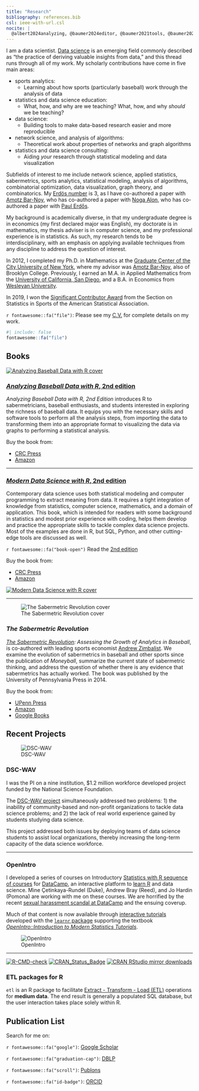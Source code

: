 ```yaml
---
title: "Research"
bibliography: references.bib
csl: ieee-with-url.csl
nocite: | 
  @albert2024analyzing, @baumer2024editor, @baumer2021tools, @baumer2022symposium, @baumer2022transfer, @baumer2022ctv, @gem2021, @couch2021infer, @baumer2020tidyverse, @legacy2021dscwav, @horton2021dscwav, @baumer2019fertile, @baumer2020mdsr, @baumer2019ethics, @baumer2017datacamp, @barresi2017, @gem2019, @zimbalist2018college, @albert2018analyzing, @baumer2016compete, @baumer2016etl, @baumer2018oxford, @mcnamara2017donoho, @williams2017, @baumer2016lessons, @gem2017, @baumer2017peerj, @pcmi2016guidelines, @baumer2016mdsr, @baumer2016eval, @barnoy2016setit, @baumer2015we, @bar2016changing, @baumer2015data, @hardin2015data, @baumer2015openwar, @bar2015average, @baumer2015star, @horton2015stage, @baumer2015r, @baumer2014r, @baumer2014war, @baumer2014analyzing, @baumer2013quantifying, @baumer2013tsr, @baumer2014social, @bogdanov2013weakest, @barnoy2013setit, @baumer2012thesis, @barnoy2012changing, @baumer2012parsing, @barnoy2011maximizing, @baumer2011modeling, @baumer2009usb, @baumer2008bpb, @stoudt2014pursuit, @baumer2010improved, @baumer2010mapping, @baumer2009asm, @baumer2015espn, @baumer2014applied, @gould2014big 
---
```


I am a data scientist. [Data science](http://en.wikipedia.org/wiki/Data_science) is an emerging field commonly described as "the practice of deriving valuable insights from data," and this thread runs through all of my work. My scholarly contributions have come in five main areas: 

- sports analytics:
    - Learning about how sports (particularly baseball) work through the analysis of data
- statistics and data science education:
    - What, how, and why are we teaching? What, how, and why *should* we be teaching?
- data science:
    - Building tools to make data-based research easier and more reproducible
- network science, and analysis of algorithms:
    - Theoretical work about properties of networks and graph algorithms
- statistics and data science consulting:
    - Aiding *your* research through statistical modeling and data visualization

Subfields of interest to me include network science, applied statistics, sabermetrics, sports analytics, statistical modeling, analysis of algorithms, combinatorial optimization, data visualization, graph theory, and  combinatorics. My [Erd&ouml;s number](http://en.wikipedia.org/wiki/Erd%C5%91s_number) is 3, as I have co-authored a paper with [Amotz Bar-Noy](https://scholar.google.com/citations?user=MfLLOyMAAAAJ&hl=en), who has co-authored a paper with [Noga Alon](https://en.wikipedia.org/wiki/Noga_Alon), who has co-authored a paper with [Paul Erdős](https://en.wikipedia.org/wiki/Paul_Erd%C5%91s). 

My background is academically diverse, in that my undergraduate degree is in economics (my first declared major was English), my doctorate is in mathematics, my thesis adviser is in computer science, and my professional experience is in statistics. 
As such, my research tends to be interdisciplinary, with an emphasis on applying available techniques from any discipline to address the question of interest. 

In 2012, I completed my Ph.D. in Mathematics at the [Graduate Center of the City University of New York](http://gc.cuny.edu), where my advisor was [Amotz Bar-Noy](http://www.sci.brooklyn.cuny.edu/~amotz/), also of Brooklyn College. 
Previously, I earned an M.A. in Applied Mathematics from the [University of California, San Diego](http://math.ucsd.edu), and a B.A. in Economics from [Wesleyan University](http://www.wesleyan.edu). 

In 2019, I won the [Significant Contributor Award](https://community.amstat.org/sis/aboutus/honorees) from the Section on Statistics in Sports of the American Statistical Association. 

`r fontawesome::fa("file")`: Please see my [C.V.](baumer_cv.pdf) for complete details on my work. 

```r
#| include: false
fontawesome::fa("file")
```

## Books


::: {.grid}

::: {.g-col-4}

[![Analyzing Baseball Data with R cover](https://images.tandf.co.uk/common/jackets/amazon/978081535/9780815353515.jpg)](https://baseballwithr.wordpress.com/)

:::

::: {.g-col-8}

### [*Analyzing Baseball Data with R*, 2nd edition](https://baseballwithr.wordpress.com/)

*Analyzing Baseball Data with R, 2nd Edition* introduces R to sabermetricians, baseball enthusiasts, and students interested in exploring the richness of baseball data. It equips you with the necessary skills and software tools to perform all the analysis steps, from importing the data to transforming them into an appropriate format to visualizing the data via graphs to performing a statistical analysis.


Buy the book from:

* [CRC Press](https://www.crcpress.com/Analyzing-Baseball-Data-with-R-Second-Edition/Marchi-Albert-Baumer/p/book/9780815353515)
* [Amazon](https://www.amazon.com/Analyzing-Baseball-Data-Second-Chapman/dp/0815353510)

:::

:::

---

::: {.grid}

::: {.g-col-8}

### [*Modern Data Science with R*, 2nd edition](http://mdsr-book.github.io)

Contemporary data science uses both statistical modeling and computer programming to extract meaning from data. It requires a tight integration of knowledge from statistics, computer science, mathematics, and a domain of application. This book, which is intended for readers with some background in statistics and modest prior experience with coding, helps them develop and practice the appropriate skills to tackle complex data science projects. Most of the examples are done in R, but SQL, Python, and other cutting-edge tools are discussed as well.


`r fontawesome::fa("book-open")` Read the [2nd edition](https://mdsr-book.github.io/mdsr2e)

Buy the book from:

* [CRC Press](https://www.crcpress.com/Modern-Data-Science-with-R/Baumer-Kaplan-Horton/p/book/9781498724487)
* [Amazon](https://www.amazon.com/Modern-Data-Science-Download-Statistical/dp/1498724485/)


:::

::: {.g-col-4}

[![Modern Data Science with R cover](https://mdsr-book.github.io/mdsr2e/gfx/mdsr2e_cover.png)](http://mdsr-book.github.io)

:::

:::
    
---


::: {.grid}

::: {.g-col-4}

![The Sabermetric Revolution cover](https://pennsylvania-press-us.imgix.net/covers/9780812223392.jpg)


:::

::: {.g-col-8}
  
  
### *The Sabermetric Revolution*

*[The Sabermetric Revolution](https://www.pennpress.org/9780812223392/the-sabermetric-revolution/): Assessing the Growth of Analytics in Baseball*, is co-authored with leading sports economist [Andrew Zimbalist](https://en.wikipedia.org/wiki/Andrew_Zimbalist). 
We examine the evolution of sabermetrics in baseball and other sports since the publication of *Moneyball*, summarize the current state of sabermetric thinking, and address the question of whether there is any evidence that sabermetrics has actually worked. 
The book was published by the University of Pennsylvania Press in 2014. 

Buy the book from:

* [UPenn Press](https://www.pennpress.org/9780812223392/the-sabermetric-revolution/)
* [Amazon](http://www.amazon.com/dp/0812245725)
* [Google Books](http://books.google.com/books/about/The_Sabermetric_Revolution.html?id=gjYUnAEACAAJ)

:::
:::

## Recent Projects


::: {.grid}

::: {.g-col-4}


![DSC-WAV](https://dsc-wav.github.io/www/gfx/dsc-wav_medallion_black.png)

:::

::: {.g-col-8}

### DSC-WAV

I was the PI on a nine institution, $1.2 million workforce developed project funded by the National Science Foundation. 

The [DSC-WAV project](https://dsc-wav.github.io/www/) simultaneously addressed two problems: 1) the inability of community-based and non-profit organizations to tackle data science problems; and 2) the lack of real world experience gained by students studying data science. 

This project addressed both issues by deploying teams of data science students to assist local organizations, thereby increasing the long-term capacity of the data science workforce.

:::
:::

---


::: {.grid}

::: {.g-col-8}
  
### OpenIntro
  
I developed a series of courses on Introductory [Statistics with R sequence of courses](https://www.datacamp.com/tracks/statistics-with-r) for [DataCamp](https://www.datacamp.com), an interactive platform to [learn R](https://www.datacamp.com/courses/free-introduction-to-r) and data science. Mine Çetinkaya-Rundel (Duke), Andrew Bray (Reed), and Jo Hardin (Pomona) are working with me on these courses. We are horrified by the recent [sexual harassment scandal at DataCamp](https://www.buzzfeednews.com/article/daveyalba/datacamp-sexual-harassment-metoo-tech-startup) and the ensuing coverup. 

Much of that content is now available through [interactive tutorials](https://openintrostat.github.io/ims-tutorials/) developed with the [`learnr` package](https://rstudio.github.io/learnr/) supporting the textbook *[OpenIntro::Introduction to Modern Statistics Tutorials](https://openintro-ims.netlify.app/)*.



:::

::: {.g-col-4}

![OpenIntro](https://openintrostat.github.io/ims-tutorials/logo/openintro-hex.png)

:::
:::

---


::: {.grid}

::: {.g-col-4}

[![R-CMD-check](https://github.com/beanumber/etl/actions/workflows/R-CMD-check.yaml/badge.svg)](https://github.com/beanumber/etl/actions/workflows/R-CMD-check.yaml)
[![CRAN_Status_Badge](http://www.r-pkg.org/badges/version/etl)](https://cran.r-project.org/package=etl)
[![CRAN RStudio mirror downloads](http://cranlogs.r-pkg.org/badges/etl)](http://www.r-pkg.org/pkg/etl)


:::

::: {.g-col-8}

### ETL packages for R

`etl` is an R package to facilitate [Extract - Transform - Load (ETL)](https://en.wikipedia.org/wiki/Extract,_transform,_load) operations for **medium data**. The end result is generally a populated SQL database, but the user interaction takes place solely within R.

:::
:::





## Publication List

Search for me on:

::: {.grid}

::: {.g-col-3}

`r fontawesome::fa("google")`: [Google Scholar](http://scholar.google.com/citations?hl=en&user=HWo0CDEAAAAJ)

:::
::: {.g-col-3}

`r fontawesome::fa("graduation-cap")`: [DBLP](http://www.informatik.uni-trier.de/~ley/db/indices/a-tree/b/Baumer:Ben.html)

:::
::: {.g-col-3}

`r fontawesome::fa("scroll")`: [Publons](http://publons.com/a/1553312/)

:::
::: {.g-col-3}

`r fontawesome::fa("id-badge")`: [ORCID](https://orcid.org/0000-0002-3279-0516/)

:::
:::

